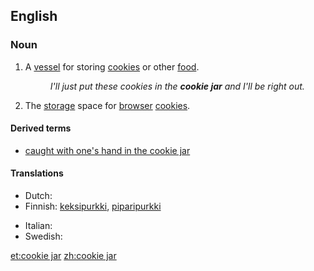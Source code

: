==English==

===Noun===
{{wikipedia}}
{{en-noun|head=[[cookie]] [[jar]]}}

# A [[vessel]] for storing [[cookie]]s or other [[food]].
#: ''I'll just put these cookies in the '''cookie jar''' and I'll be right out.''
# {{context|Internet|lang=en}} The [[storage]] space for [[browser]] [[cookie]]s.

====Derived terms====
* [[caught with one's hand in the cookie jar]]

====Translations====
{{trans-top|a vessel for storing food}}
* Dutch: {{t|nl|koekjestrommel}}
* Finnish: [[keksipurkki]], [[piparipurkki]]
{{trans-mid}}
* Italian: {{t|it|biscottiera|f}}
* Swedish: {{t+|sv|kakburk|c}}
{{trans-bottom}}

[[et:cookie jar]]
[[zh:cookie jar]]